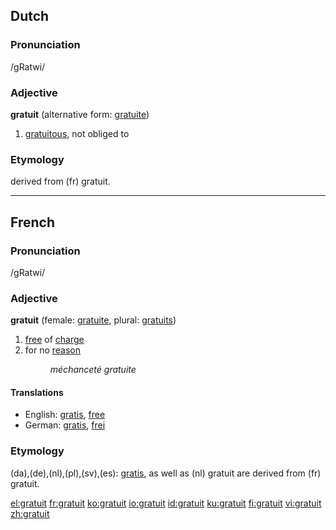==Dutch==

===Pronunciation===
/gRatwi/

===Adjective===
'''gratuit''' (alternative form: [[gratuite]])


# [[gratuitous]], not obliged to

===Etymology===
derived from (fr) gratuit.

----
==French==
===Pronunciation===
/gRatwi/

===Adjective===
'''gratuit''' (female: [[gratuite]], plural: [[gratuits]])

# [[free]] of [[charge]]
# for no [[reason]]
#: ''méchanceté gratuite''

====Translations====
{{top}}
*English: [[gratis]], [[free]]
*German: [[gratis]], [[frei]]
{{mid}}
{{bottom}}

===Etymology===

(da),(de),(nl),(pl),(sv),(es): [[gratis]], as well as (nl) gratuit are derived from (fr) gratuit.

[[el:gratuit]]
[[fr:gratuit]]
[[ko:gratuit]]
[[io:gratuit]]
[[id:gratuit]]
[[ku:gratuit]]
[[fi:gratuit]]
[[vi:gratuit]]
[[zh:gratuit]]